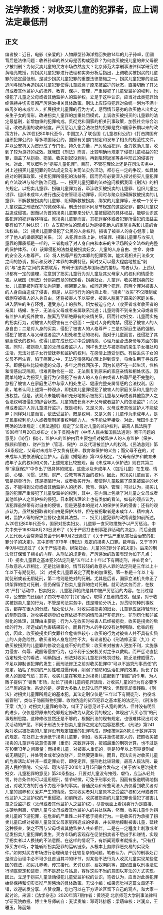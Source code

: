# 法学教授：对收买儿童的犯罪者，应上调法定最低刑
## 正文
编者按：近日，电影《亲爱的》人物原型孙海洋找回失散14年的儿子孙卓，团圆背后是法律问题：收养孙卓的养父母是否构成犯罪？为何收买被拐儿童的养父母很少被判刑？为何买卖儿童的买方市场依然庞大？北京师范大学刑事法律科学研究院黄晓亮教授，对拐买儿童犯罪进行法理和实务分析后指出，上调收买被拐买的儿童罪的法定最低刑，是减少拐买儿童犯罪的重要法律措施之一。拐买儿童犯罪的法益追问与规范再造拐买儿童犯罪使得儿童脱离了原来被监护的状态，直接切断了其父母或者其他监护人的抚养、教育、保护、管理，严重侵犯了儿童受监护的权利，也侵犯了儿童之父母或者其他监护人的监护权。立足于这种认识，应当对此类犯罪始终保持并切实贯彻严厉惩治相关具体政策。刑法上应该将犯罪对象统一划为不满十四周岁的未成年人，扩展拐卖儿童罪的行为方式，惩罚情节恶劣的收买他人出卖之亲生子女的情形。改进拐卖儿童罪的加重处罚模式，上调收买被拐买的儿童罪的法定最低刑，新增加重的犯罪构成。贯彻党和国家的相关刑事政策，加强社会综合治理，改进我国的收养制度。严厉惩治儿童合法权益的犯罪是党和国家长期以来的政策方针。从20世纪80年代至今，中国加入了联合国《儿童权利公约》《打击跨国有组织犯罪公约》等多项国际公约，国家有关部门制定和发布了相关的规范性文件，并以公安机关为首形成了专门化、持久化力量，严厉惩治犯罪，全力救助儿童，收到了较为良好的成效。就我国《刑法》而言，比较明确地规定了侵犯儿童权益的犯罪，涵盖了从拐卖、拐骗、收买到奴役剥削，再到阻碍返家等各种形式的侵害行为。对此，可以概称为“拐买儿童犯罪”。目前，不管在理论上还是在司法实务中，对上述拐买儿童犯罪的刑法规定及有关司法实务活动，都存在一定的争议，如具体应对的刑事政策、拐卖犯罪所侵犯的法益等。因而仍有必要深入探讨拐买儿童犯罪的立法改进与综合防治问题。一、拐买儿童犯罪的法益追问根据我国《刑法》的相关规定，以拐卖儿童罪、拐骗儿童罪为首，牵涉收买被拐卖的儿童罪、组织儿童乞讨罪、组织未成年人进行违反治安管理活动罪等，同时与聚众阻碍解救被拐卖的儿童罪、不解救被拐卖的儿童罪、阻碍解救被拐卖、绑架的儿童罪等，形成一个关于儿童权益之刑法保护的微观体系。刑法分则不同章节规定的这些犯罪，都对儿童权益造成侵害。因而以为首的拐卖儿童罪来分析儿童被侵犯的具体权益，能够认识这些犯罪的犯罪客体特征。就拐卖儿童罪而言，其犯罪客体或者犯罪所侵犯的法益主要有如下几种认识：（1）占支配地位的观点认为是侵犯他人的家庭关系和儿童的合法权益。（2）拐卖儿童罪侵犯了公民的人身权利，损害了被害人的身心健康；破坏了他人的婚姻家庭关系。（3）从犯罪本质上讲，绑架罪、拐骗儿童罪与收买儿童罪的罪质都是一样的，三者构成了对人身自由和本来的生活场所安全法益的完整的保护体系。（4）该罪侵犯的法益是被拐卖妇女、儿童的人身自由、生命、身体的安全及人格尊严。（5）将人格尊严视为本罪的犯罪客体，能实现相关刑法条文之间的协调，揭示和反映了本罪的本质特征，同时又可以最大程度地拉近“剥削”与“出卖”之间的实质联系，有利于国内法与国际法的接轨。笔者认为，上述认识都有一定的道理，注意到了拐买儿童行为对儿童及其父母家人的权利和情感伤害。从我国《刑法》分则第四章的规定看，拐卖妇女、儿童罪，收买被拐卖的妇女、儿童罪被列在非法拘禁罪、绑架罪之后，如同这两个犯罪，前两个罪对被害人的人身自由造成了侵害，但是，从实行行为的内涵上看，“拐卖”“收买”不仅限制或者剥夺被害人的人身自由，还将被害人予以买卖，被害人脱离了原来的家庭关系，进入陌生的生存环境，遭受身心上的煎熬。妇女被迫与他人（收买者或者收买者的亲属）结婚、生子，无法与父母或者亲属联系沟通；儿童则得不到亲生父母或者原有监护人的抚养教育，脱离乃至断绝原有的亲情关系。因而针对妇女、儿童而实施的拐卖行为，对被害人的侵害有三个层面：一是对人身的拘禁，侵犯了被害人的人身自由；二是对人身的买卖，侵犯了被害人的人格尊严；三是对家庭生活的强制，侵犯了被害人与父母或者监护人相处和生活的权利。而对于儿童而言，还侵犯了其健康成长的权利，使得儿童在成长过程中受到情感、心理乃至合法身份等方面的损害。同时，被拐卖儿童的父母或者监护人，同样也无法与被拐卖的亲生子女相处和生活，无法对该子女行使抚养和监护的权利，在感情上遭受创伤。有些丢失子女的父母不再生育，陷于痛苦之中，无法在情感和心理上得到恢复，将余生用于寻找孩子。即便有些比较幸运的父母，多年之后找回孩子，因为长期不在一起生活，性格和情感出现隔阂，很难再融合在一起，无法恢复到原来的家庭亲情和相处状态。因而单纯地认为拐买儿童行为仅侵犯了被害人的人身自由或者人格尊严是不完整的，忽视了被害人在家庭生活中与家人相处生活、健康完整亲属情感的合法权利。因此，笔者认同上述第一种观点，即拐卖儿童罪侵犯了被害人的家庭关系和儿童的合法权益。但是，该观点未能明确和充分地揭示被拐买儿童与父母或者其他监护人之合法权利被侵犯的综合状态。儿童的成长离不开父母或者监护人的依法监护；而父母或者监护人对儿童进行监护，既是权利，又是义务，父母或者其他监护人不能放弃；同样对儿童而言，依法受监护，既是权利，又是义务；儿童作为未成年人，是无民事权利能力人或者限制民事权利能力人，也不能放弃接受。对此，我国作出了明确的法律规定：《民法通则》规定了父母对儿童的监护权利，最高人民法院于1988年11月20日发布之《关于贯彻执行〈中华人民共和国民法通则〉若干问题的意见》（试行）指出，监护人的监护内容主要包括对被监护人的人身监护（保护、照顾和管教）、财产监护（管理、保护）以及代理被监护人的权利。《民法总则》第26条规定，父母对未成年子女负有抚养、教育和保护的义务；而父母不在的，对未成年人要依法确定监护人。我国《婚姻法》第23条规定，“父母有保护和教育未成年子女的权利和义务。”上述规定比较宏观，而《未成年人保护法》则在其第二章“家庭保护”中作出了很具体的规定。这些涉及未成年人（包括儿童）在生理、情感、心理、习惯、思想、财产、受教育等方面的权利。因此，就拐买儿童而言，不管是拐卖行为，还是拐骗行为，或者收买行为，都使得儿童脱离了原来被监护的状态，不能得到父母或者其他监护人的抚养、教育、保护、管理；可以认为，拐买儿童的犯罪严重侵犯了儿童受监护的权利，其中，在内涵上包括了对儿童之父母或者其他监护人之监护权的侵犯。日本刑法理论上也有类似的看法，如有的观点认为，该犯罪虽然带有对自由的侵害，但是更基本的是对人的保护关系的侵害；还有的观点认为，虽然被拐取者的自由是保护法益，但在被拐取者是未成年人、精神病人时，监护人等的保护监督权也属其法益。二、拐买儿童犯罪的政策调整如前所述，从20世纪80年代至今，国家对拐卖妇女、儿童罪一直采取措施予以严厉惩治。中共中央于1983年8月23日发布了《关于严厉打击刑事犯罪活动的决定》，而后全国人民代表大会常务委员会于同年9月2日通过了《关于严惩严重危害社会治安的犯罪分子的决定》，其中即有1979年《刑法》规定的拐卖人口罪。数年后，又于1991年9月4日通过了《关于严惩拐卖、绑架妇女、儿童的犯罪分子的决定》。后来的刑法修订保留了相关的内容。从刑法的规定看，严厉惩治的政策表现为如下几点：（1）拐卖儿童罪之基本犯的法定刑是“五年以上十年以下有期徒刑，并处罚金”，与故意杀人罪相比，还是比较重的，情节较轻的故意杀人罪的法定刑是三年以上十年以下有期徒刑。（2）对拐卖儿童罪设定了两格的加重犯，第一格是十年以上有期徒刑或者无期徒刑，第二格则是绝对的死刑。尤其是后者，国家立法机关修正了绑架罪的绝对死刑，但仍保留了拐卖儿童罪的绝对死刑。就司法实务而言，在数次“严打”活动中，拐卖妇女、儿童犯罪始终是其中被严厉惩治的内容。在此过程中，公安部门还组织了四次专项的“打拐”活动，取得了显著的成效。但是，对于收买被拐卖儿童的行为，不管是司法实务中，还是理论分析上，对贯彻何种刑事政策，都存在很大的分歧。轻处论认为，对收买被拐卖的妇女、儿童罪应坚持轻刑化的制刑政策，对收买被拐卖妇女罪依据不同的情形进行非犯罪化、非刑罚化和非监禁化的处理，其理由主要是：行为人在收买时被害人已经被拐卖，收买是拐卖的后续的行为，所造成的危害结果较小，而且行为人的手段没有达到残酷、危害的程度，因此，收买被拐卖妇女罪社会危害性较小；收买的行为对被害人并不具有实质上的人身危险性，收买者的人身危险性不大。有论者担心《刑法修正案（九）》对收买被拐买的儿童罪的修改会造成不好的后果：收买者对被害人更加不利，实施暴力侵害、侮辱、藏匿等侵害行为，也不利于公安机关对之予以救助。而严惩论直接否定轻处论的看法，明确指出，刑法对收买儿童犯罪处罚过轻，缺乏法律威慑力，不足以抑制该犯罪的发生；而刑法修正之前对收买犯罪中“可以不追究刑事责任”的规定，牺牲了刑罚的严厉性和威慑作用，削弱了预防和惩治犯罪的效果，助长了拐卖人的嚣张气焰；其实，收买儿童在客观上对拐卖儿童起到了“销赃”的作用，为人贩子提供了“销售”市场，助长了拐卖儿童的犯罪活动，对收买儿童的行为有必要予以严厉的惩治。吊诡的是，尽管大多数人比较认同严惩论，但现实却很残酷。《刑法》对拐卖儿童罪所规定的基本犯，其法定刑仅仅是“三年以下有期徒刑、拘役或者管制”，类似于隐匿赃物犯罪、收购伪造的货币犯罪之基本犯的法定刑。《刑法修正案（九）》对拐卖儿童罪的修改，纠正了该意见过于从宽的做法，但并没有明显的进步，仅仅是将原来的免罪规定修改为从宽处罚的规定，体现出“凡买必罚”的刑事规制思路。这种修改显然还是不够的，根据刑法的现有规定，也很难体现出对收买活动的严惩。不同于刑法关于拐卖儿童罪之规定的包容犯模式，《刑法》第241条对收买被拐卖的儿童罪没有规定加重的犯罪构成，即便按照第3款关于数罪并罚的规定，在处罚上也远低于拐卖儿童罪，例如，收买并重伤被害人的，按照收买被拐卖的儿童罪与故意伤害罪（重伤）来数罪并罚，按照最重的刑罚计算，也不过是在10至13年之间裁量；而拐卖儿童，对被害人重伤的，则是10年以上有期徒刑或者无期徒刑，并处罚金或者没收财产，显然要更重些。而且，司法实务对收买儿童的危害活动却并非一概定罪处罚，即便定罪，量刑也比较轻缓。最高人民法院、最高人民检察院、公安部、司法部于2010年3月15日联合发布之《关于依法惩治拐卖妇女、儿童犯罪的意见》第30条指出，只要对儿童没有摧残、虐待，应当从轻处罚，符合条件的可以适用缓刑，情节轻微，可免予刑事处罚。因而有报道明确地指出，对收买方的打击不力是不争的事实。普通民众和有些司法人员仅看到收买者对儿童的照养和关爱并产生的情感，忽视收买者对儿童原本之受监护权和父母或者其他监护人之监护权的严重侵犯。如前所述，收买被拐卖的儿童犯罪也侵犯了被害儿童之受监护权（父母或者其他监护人之监护权），尽管表面上看拐卖行为是直接、生硬地剥离、切断儿童与父母或者其他监护人的共处联系，然而，收买儿童作为拐卖儿童的下游犯罪，在危害的严重性上并不低于拐卖行为。一是收买行为承接了拐卖儿童已经对被害儿童及其父母家庭所造成的侵害，并长期地控制被害儿童，延续这种侵害，使之不再与父母或者其他监护人共处相伴。二是在一定程度上刺激或者促发拐卖儿童犯罪的发生。买方市场的客观存在促使拐卖者不愁出手和赚钱，实现了拐卖者以人换钱的不法意图。在这样的情况下，有新闻观察者就指出，“只有打掉买方市场，才能斩断拐卖犯罪的运转链条，从根本上剪除罪恶交易的实现条件。”如何对买方市场进行治理确是个比较复杂的问题。笔者认为，严厉的刑事处罚是综合治理中必不可少且首当其冲的环节，对某些不法行为人收买儿童实现某些意图的做法，如买儿养老、传宗接代、乞讨获财、蓄奴剥削等，国家应当以刑事法进行彻底否定和谴责，而不是忍让与姑息，容许这些不当的意图以非法的方式实现。因此，立足于拐买儿童活动侵犯儿童受监护权的认识，笔者认为，应当对此类犯罪始终保持和切实贯彻严厉惩治的具体政策。无讼小编：如果您觉得这篇文章还不错，欢迎转发分享、点赞收藏，您也可以在下方评论区留下自己的观点，和大家一起讨论。来源：《法学杂志》2020年第7期作者：黄晓亮 北京师范大学刑事法律科学研究院教授、博士生导师转自：麦读责编：邓珂玮排版：梁萌审核：赵润众，王雅玉，陈丽娟